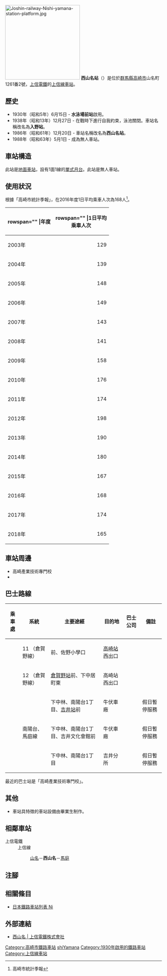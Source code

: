{{NoteTA|G1=Transport
|T=zh-hans:西山名站;zh-hk:西山名站;zh-tw:西山名車站;
|1=zh-hans:西山名站;zh-hk:西山名站;zh-tw:西山名車站;
}}
{{Infobox station
|公司色 = red
|站名 = 西山名
|圖片 = 上信西山名駅.jpg
|圖片說明 = 車站入口
|日文原名 = 西山名
|平假名 = にしやまな
|羅馬拼音 = NISHIYAMANA
|副站名 = 
|電報略號 = 
|所在地 = {{JPN}}[[群馬縣|群馬縣]][[高崎市|高崎市]]山名町1261番2號
|座標 = {{coord|36|16|15.58|N|139|1|56.27|E|type:railwaystation_region:JP-24|display=inline,title}}
|車站構造 = [[地面車站|地面車站]]
|月台配置 = 1面1線
|啟用年月日 = 1930年（昭和5年）6月15日
|廢站年月日 = 
|乘客人數 = 165
|上下車人次 = 
|統計年度 = 2018
|轉車 = 
|全寬備註 = 
|adjacent = {{Adjacent stations|system=上信電鐵|line=上信線|left=山名|right=馬庭|note-left=0.9km|note-mid=距離[[高崎站_(日本)|高崎]]7.0km|note-right=2.4km}}
}}
[[File:Joshin-railway-Nishi-yamana-station-platform.jpg|240px]]
'''西山名站'''（{{jpn|j=西山名駅|hg=にしやまなえき|rm=Nishi-Yamana eki|f=y}}）是位於[[群馬縣|群馬縣]][[高崎市|高崎市]]山名町1261番2號，[[上信電鐵|上信電鐵]]的[[上信線|上信線]][[鐵路車站|車站]]。

== 歷史 ==
* 1930年（昭和5年）6月15日 - '''水泳場前站'''啟用。
* 1938年（昭和13年）12月27日 - 在戰時下進行自我約束，泳池關閉。車站名稱改名為'''入野站'''。
* 1986年（昭和61年）12月20日 - 車站名稱改名為'''西山名站'''。
* 1988年（昭和63年）5月1日 - 成為無人車站。

== 車站構造 ==
此站是[[地面車站|地面車站]]，設有1面1線的[[單式月台|單式月台]]。此站是無人車站。

== 使用狀況 ==
根據「高崎市統計季報」，在2016年度1日平均乘車人次為168人<ref>高崎市統計季報</ref>。
{| class="wikitable sortable"
|+
|-
! rowspan="" |年度
! rowspan="" |1日平均<br>乘車人次
|-
|2003年
|style="text-align:right;"|129
|-
|2004年
|style="text-align:right;"|139
|-
|2005年
|style="text-align:right;"|148
|-
|2006年
|style="text-align:right;"|149
|-
|2007年
|style="text-align:right;"|143
|-
|2008年
|style="text-align:right;"|141
|-
|2009年
|style="text-align:right;"|158
|-
|2010年
|style="text-align:right;"|176
|-
|2011年
|style="text-align:right;"|174
|-
|2012年
|style="text-align:right;"|198
|-
|2013年
|style="text-align:right;"|190
|-
|2014年
|style="text-align:right;"|180
|-
|2015年
|style="text-align:right;"|167
|-
|2016年
|style="text-align:right;"|168
|-
|2017年
|style="text-align:right;"|174
|-
|2018年
|style="text-align:right;"|165
|}

==車站周邊==
* 高崎產業技術專門校
* {{Translink|ja|群馬県道200号後賀山名停車場線|群馬縣道200號後賀山名停車場線}}

== 巴士路線 ==
{| class="wikitable"
!乘車處!!系統!!主要途經!!目的地!!巴士公司!!備註
|-
|rowspan="2"| ||11 （倉賀野線）||{{Translink|ja|高崎商科大学|高崎商科大學|商科大學}}前、佐野小學口||[[高崎站_(日本)|高崎站]]西出口||rowspan="2"|{{Translink|ja|高崎市内循環バスぐるりん|高崎市內循環巴士Gururin}}||
|-
|12 （倉賀野線）||[[倉賀野站|倉賀野站]]前、下中居町東||高崎站西出口||
|-
|rowspan="3"| ||rowspan="3"|南陽台、馬庭線||下中林、南陽台1丁目、[[吉井站_(群馬縣)|吉井站]]前||牛伏車廠||rowspan="3"|{{Translink|ja|よしいバス|好吧巴士}}||假日暫停服務
|-
|下中林、南陽台1丁目、吉井文化會館前||牛伏車廠||假日暫停服務
|-
|下中林、南陽台1丁目||吉井分所||假日暫停服務
|}
最近的巴士站是「高崎產業技術專門校」。

== 其他 ==
* 車站具特徴的車站設備由{{Translink|ja|高崎産業技術専門校|高崎產業技術專門校}}畢業生制作。
== 相鄰車站 ==
; 上信電鐵
: 上信線
:: [[山名站|山名]]－'''西山名'''－[[馬庭站|馬庭]] 
== 注腳 ==
{{Reflist}}
== 相關條目 ==
* [[日本鐵路車站列表_Ni|日本鐵路車站列表 Ni]]
== 外部連結 ==
* [https://www.joshin-dentetsu.co.jp/station/19/ 西山名 | 上信電鐵株式會社] {{Wayback|url=https://www.joshin-dentetsu.co.jp/station/19/ |date=20210125033304 }}{{ja icon}}
{{上信線}}
{{DEFAULTSORT:Nishi-Yamana}}
[[Category:高崎市鐵路車站|Category:高崎市鐵路車站]]
[[Category:日本鐵路車站_Ni|shiYamana]]
[[Category:1930年啟用的鐵路車站|Category:1930年啟用的鐵路車站]]
[[Category:上信線車站|Category:上信線車站]]